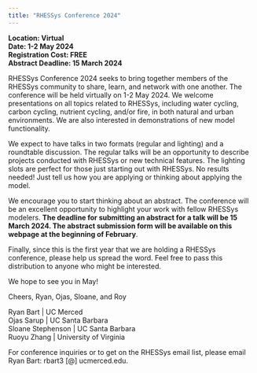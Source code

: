 ```yaml
---
title: "RHESSys Conference 2024"
---
```



**Location: Virtual**  
**Date: 1-2 May 2024**  
**Registration Cost: FREE**  
**Abstract Deadline: 15 March 2024**  

RHESSys Conference 2024 seeks to bring together members of the RHESSys community to share, learn, and network with one another. The conference will be held virtually on 1-2 May 2024. We welcome presentations on all topics related to RHESSys, including water cycling, carbon cycling, nutrient cycling, and/or fire, in both natural and urban environments. We are also interested in demonstrations of new model functionality.

We expect to have talks in two formats (regular and lighting) and a roundtable discussion. The regular talks will be an opportunity to describe projects conducted with RHESSys or new technical features. The lighting slots are perfect for those just starting out with RHESSys. No results needed! Just tell us how you are applying or thinking about applying the model.

We encourage you to start thinking about an abstract. The conference will be an excellent opportunity to highlight your work with fellow RHESSys modelers. **The deadline for submitting an abstract for a talk will be 15 March 2024. The abstract submission form will be available on this webpage at the beginning of February**.

Finally, since this is the first year that we are holding a RHESSys conference, please help us spread the word. Feel free to pass this distribution to anyone who might be interested.

We hope to see you in May!

Cheers,
Ryan, Ojas, Sloane, and Roy


Ryan Bart | UC Merced  
Ojas Sarup | UC Santa Barbara  
Sloane Stephenson | UC Santa Barbara  
Ruoyu Zhang | University of Virginia  

For conference inquiries or to get on the RHESSys email list, please email Ryan Bart: rbart3 [@] ucmerced.edu.


